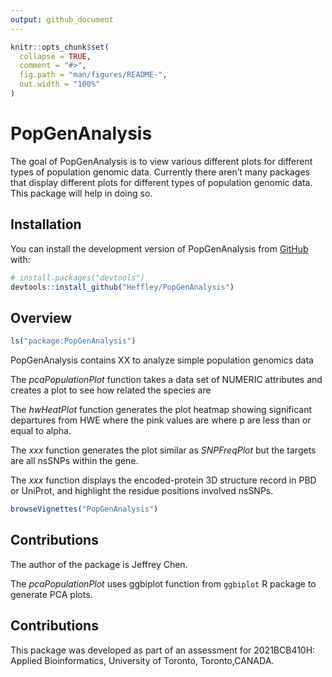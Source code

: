 ```yaml
---
output: github_document
---
```


<!-- README.md is generated from README.Rmd. Please edit that file -->

```r
knitr::opts_chunk$set(
  collapse = TRUE,
  comment = "#>",
  fig.path = "man/figures/README-",
  out.width = "100%"
)
```

# PopGenAnalysis

<!-- badges: start -->
<!-- badges: end -->

The goal of PopGenAnalysis is to view various different plots for different types of population genomic data. Currently there aren't many packages that display different plots for different types of population genomic data. This package will help in doing so. 

## Installation

You can install the development version of PopGenAnalysis from [GitHub](https://github.com/) with:

``` r
# install.packages("devtools")
devtools::install_github("Heffley/PopGenAnalysis")
```

## Overview

``` r
ls("package:PopGenAnalysis")
```

PopGenAnalysis contains XX to analyze simple population genomics data

The *pcaPopulationPlot* function takes a data set of NUMERIC attributes and creates a plot to see how related the species are

The *hwHeatPlot* function generates the plot heatmap showing significant departures from HWE
where the pink values are where p are less than or equal to alpha.

The *xxx* function generates the plot similar as *SNPFreqPlot* but the targets are all nsSNPs within the gene.

The *xxx* function displays the encoded-protein 3D structure record in PBD or UniProt, and highlight the residue positions involved nsSNPs.

``` r
browseVignettes("PopGenAnalysis")
```

## Contributions

The author of the package is Jeffrey Chen. 

The *pcaPopulationPlot* uses ggbiplot function from `ggbiplot` R package to generate PCA plots.

## Contributions

This package was developed as part of an assessment for 2021BCB410H: Applied Bioinformatics, University of Toronto, Toronto,CANADA.
